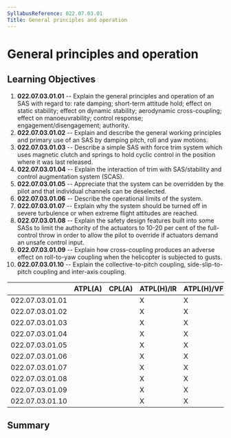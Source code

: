 ```yaml
---
SyllabusReference: 022.07.03.01
Title: General principles and operation
---
```


# General principles and operation

## Learning Objectives

1.  **022.07.03.01.01** -- Explain the general principles and operation of an
    SAS with regard to: rate damping; short-term attitude hold; effect on static
    stability; effect on dynamic stability; aerodynamic cross-coupling; effect
    on manoeuvrability; control response; engagement/disengagement; authority.
2.  **022.07.03.01.02** -- Explain and describe the general working principles
    and primary use of an SAS by damping pitch, roll and yaw motions.
3.  **022.07.03.01.03** -- Describe a simple SAS with force trim system which
    uses magnetic clutch and springs to hold cyclic control in the position
    where it was last released.
4.  **022.07.03.01.04** -- Explain the interaction of trim with SAS/stability
    and control augmentation system (SCAS).
5.  **022.07.03.01.05** -- Appreciate that the system can be overridden by the
    pilot and that individual channels can be deselected.
6.  **022.07.03.01.06** -- Describe the operational limits of the system.
7.  **022.07.03.01.07** -- Explain why the system should be turned off in severe
    turbulence or when extreme flight attitudes are reached.
8.  **022.07.03.01.08** -- Explain the safety design features built into some
    SASs to limit the authority of the actuators to 10-20 per cent of the
    full-control throw in order to allow the pilot to override if actuators
    demand an unsafe control input.
9.  **022.07.03.01.09** -- Explain how cross-coupling produces an adverse effect
    on roll-to-yaw coupling when the helicopter is subjected to gusts.
10. **022.07.03.01.10** -- Explain the collective-to-pitch coupling,
    side-slip-to-pitch coupling and inter-axis coupling.

|                 | ATPL(A) | CPL(A) | ATPL(H)/IR | ATPL(H)/VFR | CPL(H) | IR  | CBIR(A) |
| --------------- | ------- | ------ | ---------- | ----------- | ------ | --- | ------- |
| 022.07.03.01.01 |         |        | X          | X           | X      |     |         |
| 022.07.03.01.02 |         |        | X          | X           | X      |     |         |
| 022.07.03.01.03 |         |        | X          | X           | X      |     |         |
| 022.07.03.01.04 |         |        | X          | X           | X      |     |         |
| 022.07.03.01.05 |         |        | X          | X           | X      |     |         |
| 022.07.03.01.06 |         |        | X          | X           | X      |     |         |
| 022.07.03.01.07 |         |        | X          | X           | X      |     |         |
| 022.07.03.01.08 |         |        | X          | X           | X      |     |         |
| 022.07.03.01.09 |         |        | X          | X           | X      |     |         |
| 022.07.03.01.10 |         |        | X          | X           | X      |     |         |

## Summary
